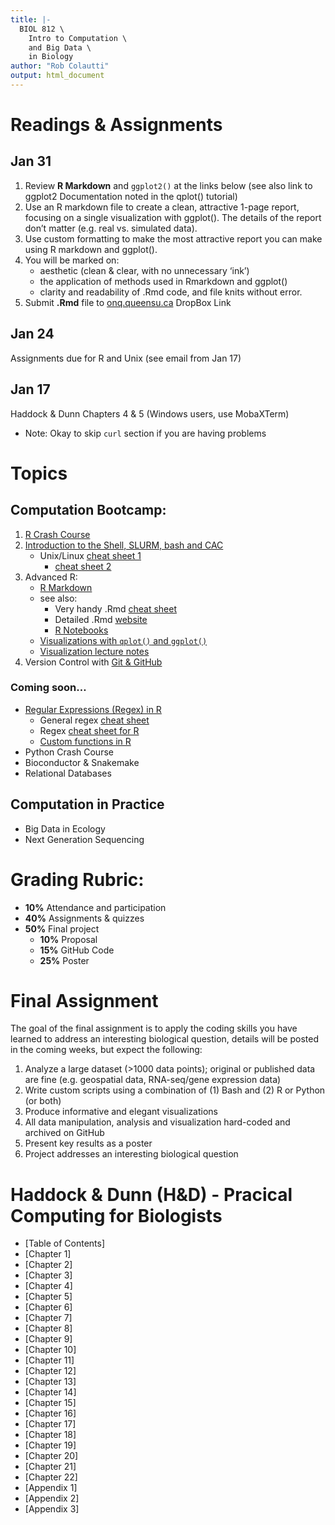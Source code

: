 ```yaml
---
title: |-
  BIOL 812 \
    Intro to Computation \
    and Big Data \
    in Biology
author: "Rob Colautti"
output: html_document
---
```


# Readings & Assignments {.tabset .tabset-fade .tabset-pills}   

## Jan 31

  1. Review __R Markdown__ and `ggplot2()` at the links below (see also link to ggplot2 Documentation noted in the qplot() tutorial)
  2. Use an R markdown file to create a clean, attractive 1-page report, focusing on a single visualization with ggplot(). The details of the report don’t matter (e.g. real vs. simulated data). 
  3. Use custom formatting to make the most attractive report you can make using R markdown and ggplot(). 
  4. You will be marked on:
      * aesthetic (clean & clear, with no unnecessary ‘ink’)
      * the application of methods used in Rmarkdown and ggplot()
      * clarity and readability of .Rmd code, and file knits without error.
  5. Submit __.Rmd__ file to [onq.queensu.ca](https://onq.queensu.ca) DropBox Link

## Jan 24  

Assignments due for R and Unix (see email from Jan 17)

## Jan 17    

Haddock & Dunn Chapters 4 & 5 (Windows users, use MobaXTerm)

  * Note: Okay to skip `curl` section if you are having problems

# Topics

## Computation Bootcamp:

  1. [R Crash Course](./RCrashCourse/1_fundamentals.html)
  2. [Introduction to the Shell, SLURM, bash and CAC](https://hpc-carpentry.github.io/hpc-intro/)
      + Unix/Linux [cheat sheet 1](https://files.fosswire.com/2007/08/fwunixref.pdf)
        + [cheat sheet 2](http://cheatsheetworld.com/programming/unix-linux-cheat-sheet/)
  3. Advanced R: 
      + [R Markdown](./RCrashCourse/5_advanced.html#2_r_markdown) 
      + see also:
          + Very handy .Rmd [cheat sheet](http://www.rstudio.com/wp-content/uploads/2016/03/rmarkdown-cheatsheet-2.0.pdf)
          + Detailed .Rmd [website](http://rmarkdown.rstudio.com/lesson-1.html)
          + [R Notebooks](http://rmarkdown.rstudio.com/r_notebooks.html#overview)
      + [Visualizations with `qplot()` and `ggplot()`](./RCrashCourse/2_qplot.html)
      + [Visualization lecture notes](./Lecures/Graphical_Concepts.pdf)
  4. Version Control with [Git & GitHub](http://swcarpentry.github.io/git-novice/)
  
### Coming soon...
  * [Regular Expressions (Regex) in R](./RCrashCourse/4_regex.html) 
    + General regex [cheat sheet](https://www.cheatography.com/davechild/cheat-sheets/regular-expressions/pdf/)
    + Regex [cheat sheet for R](https://www.rstudio.com/wp-content/uploads/2016/09/RegExCheatsheet.pdf)
    + [Custom functions in R](./RCrashCourse/5_advanced.html)
  * Python Crash Course
  * Bioconductor & Snakemake
  * Relational Databases
  
## Computation in Practice

  * Big Data in Ecology
  * Next Generation Sequencing

# Grading Rubric:

  * __10%__ Attendance and participation
  * __40%__ Assignments & quizzes
  * __50%__ Final project
    + __10%__ Proposal
    + __15%__ GitHub Code
    + __25%__ Poster
    
# Final Assignment

The goal of the final assignment is to apply the coding skills you have learned to address an interesting biological question, details will be posted in the coming weeks, but expect the following:

1. Analyze a large dataset (>1000 data points); original or published data are fine (e.g. geospatial data, RNA-seq/gene expression data)
2. Write custom scripts using a combination of (1) Bash and (2) R or Python (or both)
3. Produce informative and elegant visualizations
4. All data manipulation, analysis and visualization hard-coded and archived on GitHub
4. Present key results as a poster
5. Project addresses an interesting biological question


# Haddock & Dunn (H&D) - Pracical Computing for Biologists 

  * [Table of Contents]
  * [Chapter 1]
  * [Chapter 2]
  * [Chapter 3]
  * [Chapter 4]
  * [Chapter 5]
  * [Chapter 6]
  * [Chapter 7]
  * [Chapter 8]
  * [Chapter 9]
  * [Chapter 10]
  * [Chapter 11]
  * [Chapter 12]
  * [Chapter 13]
  * [Chapter 14]
  * [Chapter 15]
  * [Chapter 16]
  * [Chapter 17]
  * [Chapter 18]
  * [Chapter 19]
  * [Chapter 20]
  * [Chapter 21]
  * [Chapter 22]
  * [Appendix 1]
  * [Appendix 2]
  * [Appendix 3]

  





